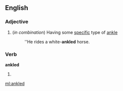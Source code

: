 ==English==

===Adjective===
{{en-adj|-}}
#(''in combination'') Having some [[specific]] type of [[ankle]]
#:''He rides a white-'''ankled''' horse.

===Verb===
'''ankled'''

# {{past of|[[ankle]]}}

[[ml:ankled]]
